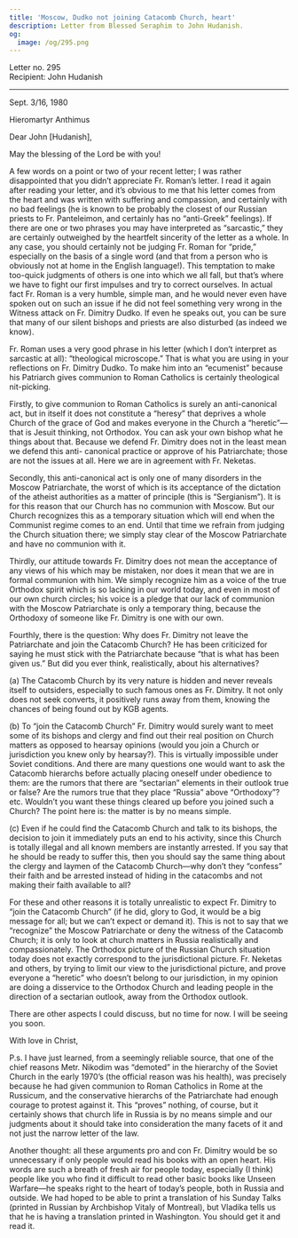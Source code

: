 ```yaml
---
title: 'Moscow, Dudko not joining Catacomb Church, heart'
description: Letter from Blessed Seraphim to John Hudanish.
og:
  image: /og/295.png
---
```


<div style={{textAlign:'right', fontFamily:'monospace'}}>Letter no. 295</div>
<div style={{textAlign:'left', fontFamily:'monospace'}}>Recipient: John Hudanish</div>

---

Sept. 3/16, 1980

Hieromartyr Anthimus

Dear John [Hudanish],

May the blessing of the Lord be with you!

A few words on a point or two of your recent letter; I was rather disappointed that you didn’t appreciate Fr. Roman’s letter. I read it again after reading your letter, and it’s obvious to me that his letter comes from the heart and was written with suffering and compassion, and certainly with no bad feelings (he is known to be probably the closest of our Russian priests to Fr. Panteleimon, and certainly has no “anti-Greek” feelings). If there are one or two phrases you may have interpreted as “sarcastic,” they are certainly outweighed by the heartfelt sincerity of the letter as a whole. In any case, you should certainly not be judging Fr. Roman for “pride,” especially on the basis of a single word (and that from a person who is obviously not at home in the English language!). This temptation to make too-quick judgments of others is one into which we all fall, but that’s where we have to fight our first impulses and try to correct ourselves. In actual fact Fr. Roman is a very humble, simple man, and he would never even have spoken out on such an issue if he did not feel something very wrong in the Witness attack on Fr. Dimitry Dudko. If even he speaks out, you can be sure that many of our silent bishops and priests are also disturbed (as indeed we know).

Fr. Roman uses a very good phrase in his letter (which I don’t interpret as sarcastic at all): “theological microscope.” That is what you are using in your reflections on Fr. Dimitry Dudko. To make him into an “ecumenist” because his Patriarch gives communion to Roman Catholics is certainly theological nit-picking.

Firstly, to give communion to Roman Catholics is surely an anti-canonical act, but in itself it does not constitute a “heresy” that deprives a whole Church of the grace of God and makes everyone in the Church a “heretic”—that is Jesuit thinking, not Orthodox. You can ask your own bishop what he things about that. Because we defend Fr. Dimitry does not in the least mean we defend this anti- canonical practice or approve of his Patriarchate; those are not the issues at all. Here we are in agreement with Fr. Neketas.

Secondly, this anti-canonical act is only one of many disorders in the Moscow Patriarchate, the worst of which is its acceptance of the dictation of the atheist authorities as a matter of principle (this is “Sergianism”). It is for this reason that our Church has no communion with Moscow. But our Church recognizes this as a temporary situation which will end when the Communist regime comes to an end. Until that time we refrain from judging the Church situation there; we simply stay clear of the Moscow Patriarchate and have no communion with it.

Thirdly, our attitude towards Fr. Dimitry does not mean the acceptance of any views of his which may be mistaken, nor does it mean that we are in formal communion with him. We simply recognize him as a voice of the true Orthodox spirit which is so lacking in our world today, and even in most of our own church circles; his voice is a pledge that our lack of communion with the Moscow Patriarchate is only a temporary thing, because the Orthodoxy of someone like Fr. Dimitry is one with our own.

Fourthly, there is the question: Why does Fr. Dimitry not leave the Patriarchate and join the Catacomb Church? He has been criticized for saying he must stick with the Patriarchate because “that is what has been given us.” But did you ever think, realistically, about his alternatives?

(a) The Catacomb Church by its very nature is hidden and never reveals itself to outsiders, especially to such famous ones as Fr. Dimitry. It not only does not seek converts, it positively runs away from them, knowing the chances of being found out by KGB agents.

(b) To “join the Catacomb Church” Fr. Dimitry would surely want to meet some of its bishops and clergy and find out their real position on Church matters as opposed to hearsay opinions (would you join a Church or jurisdiction you knew only by hearsay?). This is virtually impossible under Soviet conditions. And there are many questions one would want to ask the Catacomb hierarchs before actually placing oneself under obedience to them: are the rumors that there are “sectarian” elements in their outlook true or false? Are the rumors true that they place “Russia” above “Orthodoxy”? etc. Wouldn’t you want these things cleared up before you joined such a Church? The point here is: the matter is by no means simple.

(c) Even if he could find the Catacomb Church and talk to its bishops, the decision to join it immediately puts an end to his activity, since this Church is totally illegal and all known members are instantly arrested. If you say that he should be ready to suffer this, then you should say the same thing about the clergy and laymen of the Catacomb Church—why don’t they “confess” their faith and be arrested instead of hiding in the catacombs and not making their faith available to all?

For these and other reasons it is totally unrealistic to expect Fr. Dimitry to “join the Catacomb Church” (if he did, glory to God, it would be a big message for all; but we can’t expect or demand it). This is not to say that we “recognize” the Moscow Patriarchate or deny the witness of the Catacomb Church; it is only to look at church matters in Russia realistically and compassionately. The Orthodox picture of the Russian Church situation today does not exactly correspond to the jurisdictional picture. Fr. Neketas and others, by trying to limit our view to the jurisdictional picture, and prove everyone a “heretic” who doesn’t belong to our jurisdiction, in my opinion are doing a disservice to the Orthodox Church and leading people in the direction of a sectarian outlook, away from the Orthodox outlook.

There are other aspects I could discuss, but no time for now. I will be seeing you soon.

With love in Christ,

P.s. I have just learned, from a seemingly reliable source, that one of the chief reasons Metr. Nikodim was “demoted” in the hierarchy of the Soviet Church in the early 1970’s (the official reason was his health), was precisely because he had given communion to Roman Catholics in Rome at the Russicum, and the conservative hierarchs of the Patriarchate had enough courage to protest against it. This “proves” nothing, of course, but it certainly shows that church life in Russia is by no means simple and our judgments about it should take into consideration the many facets of it and not just the narrow letter of the law.

Another thought: all these arguments pro and con Fr. Dimitry would be so unnecessary if only people would read his books with an open heart. His words are such a breath of fresh air for people today, especially (I think) people like you who find it difficult to read other basic books like Unseen Warfare—he speaks right to the heart of today’s people, both in Russia and outside. We had hoped to be able to print a translation of his Sunday Talks (printed in Russian by Archbishop Vitaly of Montreal), but Vladika tells us that he is having a translation printed in Washington. You should get it and read it.
